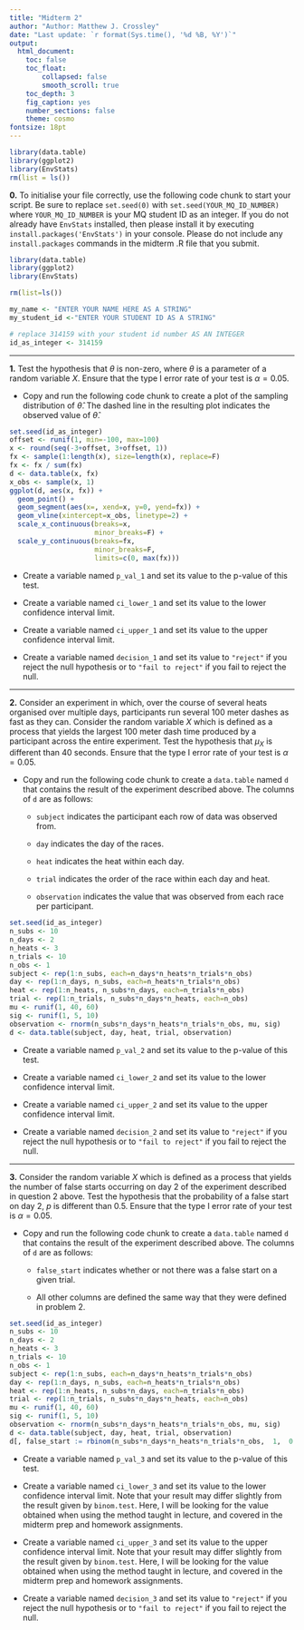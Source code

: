 ```yaml
---
title: "Midterm 2"
author: "Author: Matthew J. Crossley"
date: "Last update: `r format(Sys.time(), '%d %B, %Y')`"
output:
  html_document:
    toc: false
    toc_float:
        collapsed: false
        smooth_scroll: true
    toc_depth: 3
    fig_caption: yes
    number_sections: false
    theme: cosmo
fontsize: 18pt
---
```


```r
library(data.table)
library(ggplot2)
library(EnvStats)
rm(list = ls())
```

**0.** To initialise your file correctly, use the following
code chunk to start your script. Be sure to replace
`set.seed(0)` with `set.seed(YOUR_MQ_ID_NUMBER)` where
`YOUR_MQ_ID_NUMBER` is your MQ student ID as an integer. If
you do not already have `EnvStats` installed, then please
install it by executing `install.packages('EnvStats')` in
your console. Please do not include any `install.packages`
commands in the midterm .R file that you submit.

```r
library(data.table)
library(ggplot2)
library(EnvStats)

rm(list=ls())

my_name <- "ENTER YOUR NAME HERE AS A STRING"
my_student_id <-"ENTER YOUR STUDENT ID AS A STRING"

# replace 314159 with your student id number AS AN INTEGER 
id_as_integer <- 314159
```

--- 

**1.** Test the hypothesis that $\theta$ is non-zero, where
$\theta$ is a parameter of a random variable $X$. Ensure
that the type I error rate of your test is $\alpha=0.05$.

* Copy and run the following code chunk to create a plot of
the sampling distribution of $\widehat{\theta}$. The dashed
line in the resulting plot indicates the observed value of
$\widehat{\theta}$.

```r
set.seed(id_as_integer)
offset <- runif(1, min=-100, max=100)
x <- round(seq(-3+offset, 3+offset, 1))
fx <- sample(1:length(x), size=length(x), replace=F)
fx <- fx / sum(fx)
d <- data.table(x, fx)
x_obs <- sample(x, 1)
ggplot(d, aes(x, fx)) + 
  geom_point() +
  geom_segment(aes(x=, xend=x, y=0, yend=fx)) +
  geom_vline(xintercept=x_obs, linetype=2) +
  scale_x_continuous(breaks=x,
                     minor_breaks=F) +
  scale_y_continuous(breaks=fx,
                     minor_breaks=F,
                     limits=c(0, max(fx)))
```

* Create a variable named `p_val_1` and set its value to the
p-value of this test.

* Create a variable named `ci_lower_1` and set its value to
the lower confidence interval limit.

* Create a variable named `ci_upper_1` and set its value to
the upper confidence interval limit.

* Create a variable named `decision_1` and set its value to
`"reject"` if you reject the null hypothesis or to `"fail to
reject"` if you fail to reject the null.

--- 

**2.** Consider an experiment in which, over the course of
several heats organised over multiple days, participants run
several 100 meter dashes as fast as they can. Consider the
random variable $X$ which is defined as a process that
yields the largest 100 meter dash time produced by a
participant across the entire experiment. Test the
hypothesis that $\mu_{X}$ is different than 40 seconds.
Ensure that the type I error rate of your test is
$\alpha=0.05$.

* Copy and run the following code chunk to create a
`data.table` named `d` that contains the result of the
experiment described above. The columns of `d` are as
follows:

  * `subject` indicates the participant each row of data was
  observed from.
  
  * `day` indicates the day of the races.
  
  * `heat` indicates the heat within each day.
  
  * `trial` indicates the order of the race within each day
  and heat.
  
  * `observation` indicates the value that was observed from
  each race per participant.

```r
set.seed(id_as_integer)
n_subs <- 10
n_days <- 2
n_heats <- 3
n_trials <- 10
n_obs <- 1
subject <- rep(1:n_subs, each=n_days*n_heats*n_trials*n_obs)
day <- rep(1:n_days, n_subs, each=n_heats*n_trials*n_obs)
heat <- rep(1:n_heats, n_subs*n_days, each=n_trials*n_obs)
trial <- rep(1:n_trials, n_subs*n_days*n_heats, each=n_obs)
mu <- runif(1, 40, 60)
sig <- runif(1, 5, 10)
observation <- rnorm(n_subs*n_days*n_heats*n_trials*n_obs, mu, sig)
d <- data.table(subject, day, heat, trial, observation)
```

* Create a variable named `p_val_2` and set its value to the
p-value of this test.

* Create a variable named `ci_lower_2` and set its value to
the lower confidence interval limit.

* Create a variable named `ci_upper_2` and set its value to
the upper confidence interval limit.

* Create a variable named `decision_2` and set its value to
`"reject"` if you reject the null hypothesis or to `"fail to
reject"` if you fail to reject the null.

--- 

**3.** Consider the random variable $X$ which is defined as
a process that yields the number of false starts occurring
on day 2 of the experiment described in question 2 above.
Test the hypothesis that the probability of a false start on
day 2, $p$ is different than $0.5$. Ensure that the type I
error rate of your test is $\alpha=0.05$.

* Copy and run the following code chunk to create a
`data.table` named `d` that contains the result of the
experiment described above. The columns of `d` are as
follows:

  * `false_start` indicates whether or not there was a false
  start on a given trial.
  
  * All other columns are defined the same way that they
  were defined in problem 2.

```r
set.seed(id_as_integer)
n_subs <- 10
n_days <- 2
n_heats <- 3
n_trials <- 10
n_obs <- 1
subject <- rep(1:n_subs, each=n_days*n_heats*n_trials*n_obs)
day <- rep(1:n_days, n_subs, each=n_heats*n_trials*n_obs)
heat <- rep(1:n_heats, n_subs*n_days, each=n_trials*n_obs)
trial <- rep(1:n_trials, n_subs*n_days*n_heats, each=n_obs)
mu <- runif(1, 40, 60)
sig <- runif(1, 5, 10)
observation <- rnorm(n_subs*n_days*n_heats*n_trials*n_obs, mu, sig)
d <- data.table(subject, day, heat, trial, observation)
d[, false_start := rbinom(n_subs*n_days*n_heats*n_trials*n_obs,  1,  0.5)]
```

* Create a variable named `p_val_3` and set its value to the
p-value of this test.

* Create a variable named `ci_lower_3` and set its value to
the lower confidence interval limit. Note that your result
may differ slightly from the result given by `binom.test`.
Here, I will be looking for the value obtained when using
the method taught in lecture, and covered in the midterm
prep and homework assignments.

* Create a variable named `ci_upper_3` and set its value to
the upper confidence interval limit. Note that your result
may differ slightly from the result given by `binom.test`.
Here, I will be looking for the value obtained when using
the method taught in lecture, and covered in the midterm
prep and homework assignments.

* Create a variable named `decision_3` and set its value to
`"reject"` if you reject the null hypothesis or to `"fail to
reject"` if you fail to reject the null.
